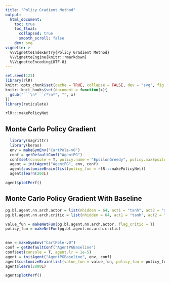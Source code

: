 ```yaml
---
title: "Policy Gradient Method"
output:
  html_document:
    toc: true
    toc_float:
      collapsed: true
      smooth_scroll: false
    dev: svg
vignette: >
  %\VignetteIndexEntry{Policy Gradient Method}
  %\VignetteEngine{knitr::rmarkdown}
  %\VignetteEncoding{UTF-8}
---
```


```r
set.seed(123)
library(rlR)
knitr::opts_chunk$set(cache = TRUE, collapse = FALSE, dev = "svg", fig.height = 3.5)
knitr::knit_hooks$set(document = function(x){
  gsub("```\n*```r*\n*", "", x)
})
library(reticulate)
```


```r
rlR:::makePolicyNet
```

## Monte Carlo Policy Gradient
```r
  library(magrittr)
  library(keras)
  env = makeGymEnv("CartPole-v0")
  conf = getDefaultConf("AgentPG")
  conf$set(console = T, policy.name = "EpsilonGreedy", policy.maxEpsilon = 0.001)
  agent = initAgent("AgentPG", env, conf)
  agent$customizeBrain(list(policy_fun = rlR:::makePolicyNet))
  agent$learn(200L)

```


```r
agent$plotPerf()
```


## Monte Carlo Policy Gradient With Baseline

```r
pg.bl.agent.nn.arch.actor = list(nhidden = 64, act1 = "tanh", act2 = "softmax", loss = "categorical_crossentropy", lr = 25e-3, kernel_regularizer = "regularizer_l2(l=0.0001)", bias_regularizer = "regularizer_l2(l=0.0001)", decay = 0.9, clipnorm = 5)
pg.bl.agent.nn.arch.critic = list(nhidden = 64, act1 = "tanh", act2 = "linear", loss = "mse", lr = 25e-3, kernel_regularizer = "regularizer_l2(l=0.0001)", bias_regularizer = "regularizer_l2(l=0)", decay = 0.9, clipnorm = 5)

value_fun = makeNetFun(pg.bl.agent.nn.arch.actor, flag_critic = T)
policy_fun = makeNetFun(pg.bl.agent.nn.arch.critic)
 
```



```r
env = makeGymEnv("CartPole-v0")
conf = getDefaultConf("AgentPGBaseline")
conf$set(console = T, agent.lr = 1e-5)
agent = initAgent("AgentPGBaseline", env, conf)
agent$customizeBrain(list(value_fun = value_fun, policy_fun = policy_fun))
agent$learn(2000L)
```

```r
agent$plotPerf()
```
